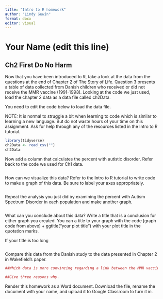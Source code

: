 ```yaml
---
title: "Intro to R homework"
author: "Lindy Gewin"
format: docx
editor: visual
---
```


# Your Name (edit this line)

## **Ch2 First Do No Harm**

Now that you have been introduced to R, take a look at the data from the questions at the end of Chapter 2 of The Story of Life. Question 3 presents a table of data collected from Danish children who received or did not receive the MMR vaccine (1991-1998). Looking at the code we just used, load the chapter 2 data as a data file called ch2Data.

You need to edit the code below to load the data file.

NOTE: It is normal to struggle a bit when learning to code which is similar to learning a new language. But do not waste hours of your time on this assignment. Ask for help through any of the resources listed in the Intro to R tutorial.

```r
library(tidyverse)
ch2Data <- read_csv("")
ch2Data

```

Now add a column that calculates the percent with autistic disorder. Refer back to the code we used for Ch1 data.

```r

```

How can we visualize this data? Refer to the Intro to R tutorial to write code to make a graph of this data. Be sure to label your axes appropriately.

```r


```

Repeat the analysis you just did by examining the percent with Autism Spectrum Disorder in each population and make another graph.

```r


```

What can you conclude about this data? Write a title that is a conclusion for either graph you created. You can a title to your graph with the code \[graph code from above\] + ggtitle("your plot title") with your plot title in the quotation marks.

If your title is too long

```r


 
```

Compare this data from the Danish study to the data presented in Chapter 2 in Wakefield's paper.

```r
##Which data is more convincing regarding a link between the MMR vaccine and autism?

##Give three reasons why.

```

Render this homework as a Word document. Download the file, rename the document with your name, and upload it to Google Classroom to turn it in.
